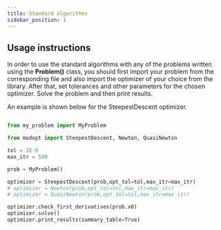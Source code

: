 ```yaml
---
title: Standard algorithms
sidebar_position: 1
---
```


<!-- Currently, modOpt has a fully transparent library of optimization algorithms 
implemented for different types of optimization problems.
The following are the algorithms implemented:

### 1. Steepest-Descent
The implementation can be found 
**[here](https://github.com/LSDOlab/modopt/blob/main/modopt/core/optimization_algorithms/steepest_descent.py)**.

### 2. Newton
The implementation can be found 
**[here](https://github.com/LSDOlab/modopt/blob/main/modopt/core/optimization_algorithms/newton.py)**.


### 3. Quasi-Newton
The implementation can be found 
**[here](https://github.com/LSDOlab/modopt/blob/main/modopt/core/optimization_algorithms/quasi_newton.py)**.

### 4. Newton-Lagrange
The implementation can be found 
**[here](https://github.com/LSDOlab/modopt/blob/main/modopt/core/optimization_algorithms/newton_lagrange.py)**.

### 5. l2-Penalty
The implementation can be found 
**[here](https://github.com/LSDOlab/modopt/blob/main/modopt/core/optimization_algorithms/quadratic_penalty_eq.py)**. -->

## Usage instructions
In order to use the standard algorithms with any of the  problems written using
the **Problem()** class, you should first import your problem from the corresponding file
and also import the optimizer of your choice from the library.
After that, set tolerances and other parameters for the chosen optimizer.
Solve the problem and then print results.

An example is shown below for the SteepestDescent optimizer.

```py

from my_problem import MyProblem

from modopt import SteepestDescent, Newton, QuasiNewton

tol = 1E-8
max_itr = 500

prob = MyProblem()

optimizer = SteepestDescent(prob,opt_tol=tol,max_itr=max_itr)
# optimizer = Newton(prob,opt_tol=tol,max_itr=max_itr)
# optimizer = QuasiNewton(prob,opt_tol=tol,max_itr=max_itr)

optimizer.check_first_derivatives(prob.x0)
optimizer.solve()
optimizer.print_results(summary_table=True)
```
